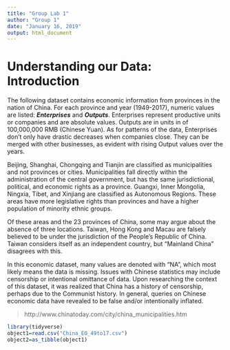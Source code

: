 ---
title: "Group Lab 1"
author: "Group 1"
date: "January 16, 2019"
output: html_document
---
# Understanding our Data: Introduction
The following dataset contains economic information from provinces in the nation of China. 
For each province and year (1949-2017), numeric values are listed: **_Enterprises_** and **_Outputs_**. Enterprises represent productive units or companies and are absolute values.
Outputs are in units in of 100,000,000 RMB (Chinese Yuan). As for patterns of the data, Enterprises don't only have drastic decreases when companies close. They can be merged with other businesses, as evident with rising Output values over the years.

Beijing, Shanghai, Chongqing and Tianjin are classified as municipalities and not provinces or cities. Municipalities fall directly within the administration of the central government, but has the same jurisdictional, political, and economic rights as a province. Guangxi, Inner Mongolia, Ningxia, Tibet, and Xinjiang are classified as Autonomous Regions. These areas have more legislative rights than provinces and have a higher population of minority ethnic groups. 

Of these areas and the 23 provinces of China, some may argue about the absence of three locations. Taiwan, Hong Kong and Macau are falsely believed to be under the jurisdiction of the People's Republic of China. Taiwan considers itself as an independent country, but "Mainland China" disagrees with this. 

In this economic dataset, many values are denoted with "NA", which most likely means the data is missing. 
Issues with Chinese statistics may include censorship or intentional omittance of data. Upon
researching the context of this dataset, it was realized that China has a history of
censorship, perhaps due to the Communist history. In general, queries on Chinese economic data
have revealed to be false and/or intentionally inflated.


<!-- Provinces, Municipalities, and Autonomous Regions of China: 
![](Provinces-and-Major-Cities.png) -->

 > http://www.chinatoday.com/city/china_municipalities.htm

```{r setup, warning=FALSE, echo=FALSE}
library(tidyverse)
object1=read.csv("China_EO_49to17.csv")
object2=as_tibble(object1)
```


